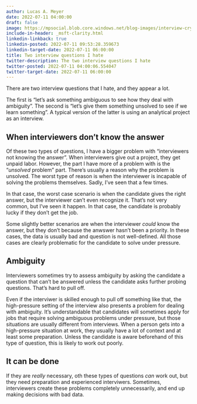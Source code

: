 ```yaml
---
author: Lucas A. Meyer
date: 2022-07-11 04:00:00
draft: false
image: https://mpsocial.blob.core.windows.net/blog-images/interview-crying.jpg
include-in-header: _msft-clarity.html
linkedin-linkback: true
linkedin-posted: 2022-07-11 09:53:28.359673
linkedin-target-date: 2022-07-11 06:00:00
title: Two interview questions I hate
twitter-description: The two interview questions I hate
twitter-posted: 2022-07-11 04:00:06.554047
twitter-target-date: 2022-07-11 06:00:00
---
```


There are two interview questions that I hate, and they appear a lot.

The first is "let's ask something ambiguous to see how they deal with ambiguity". The second is "let's give them something unsolved to see if we learn something". A typical version of the latter is using an analytical project as an interview.

## When interviewers don't know the answer

Of these two types of questions, I have a bigger problem with "interviewers not knowing the answer". When interviewers give out a project, they get unpaid labor. However, the part I have more of a problem with is the "_unsolved_ problem" part. There's usually a reason why the problem is unsolved. The worst type of reason is when the interviewer is incapable of solving the problems themselves. Sadly, I've seen that a few times.

In that case, the worst case scenario is when the candidate gives the right answer, but the interviewer can't even recognize it. That's not very common, but I've seen it happen. In that case, the candidate is probably lucky if they don't get the job.

Some slightly better scenarios are when the interviewer _could_ know the answer, but they don't because the anwswer hasn't been a priority. In these cases, the data is usually bad and question is not well-defined. All those cases are clearly problematic for the candidate to solve under pressure.

## Ambiguity

Interviewers sometimes try to assess ambiguity by asking the candidate a question that can't be answered unless the candidate asks further probing questions. That's hard to pull off.

Even if the interviwer is skilled enough to pull off something like that, the high-pressure setting of the interview also presents a problem for dealing with ambiguity. It's understandable that candidates will sometimes apply for jobs that require solving ambiguous problems under pressure, but those situations are usually different from interviews. When a person gets into a high-pressure situation at work, they usually have a lot of context and at least some preparation. Unless the candidate is aware beforehand of this type of question, this is likely to work out poorly.

## It can be done

If they are *really* necessary, oth these types of questions _can_ work out, but they need preparation and experienced interviwers. Sometimes, interviewers create these problems completely unnecessarily, and end up making decisions with bad data. 



